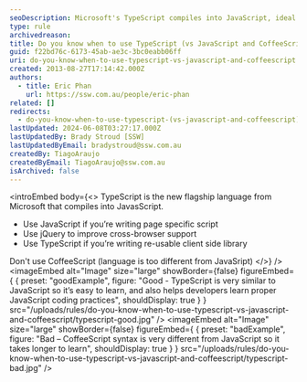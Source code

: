 ```yaml
---
seoDescription: Microsoft's TypeScript compiles into JavaScript, ideal for reusable client-side libraries, while JavaScript suits page-specific scripts and CoffeeScript's syntax differs too much from JavaScript.
type: rule
archivedreason:
title: Do you know when to use TypeScript (vs JavaScript and CoffeeScript)?
guid: f22bd76c-6173-45ab-ae3c-3bc0eabb06ff
uri: do-you-know-when-to-use-typescript-vs-javascript-and-coffeescript
created: 2013-08-27T17:14:42.000Z
authors:
  - title: Eric Phan
    url: https://ssw.com.au/people/eric-phan
related: []
redirects:
  - do-you-know-when-to-use-typescript-(vs-javascript-and-coffeescript)
lastUpdated: 2024-06-08T03:27:17.000Z
lastUpdatedBy: Brady Stroud [SSW]
lastUpdatedByEmail: bradystroud@ssw.com.au
createdBy: TiagoAraujo
createdByEmail: TiagoAraujo@ssw.com.au
isArchived: false
---
```


<introEmbed
  body={<>
TypeScript is the new flagship language from Microsoft that compiles into JavasScript.

- Use JavaScript if you’re writing page specific script
- Use jQuery to improve cross-browser support
- Use TypeScript if you’re writing re-usable client side library

Don't use CoffeeScript (language is too different from JavaSript)
  </>}
/>
<imageEmbed
  alt="Image"
  size="large"
  showBorder={false}
  figureEmbed={ {
    preset: "goodExample",
    figure: "Good - TypeScript is very similar to JavaScript so it’s easy to learn, and also helps developers learn proper JavaScript coding practices",
    shouldDisplay: true
  } }
  src="/uploads/rules/do-you-know-when-to-use-typescript-vs-javascript-and-coffeescript/typescript-good.jpg"
/>
<imageEmbed
  alt="Image"
  size="large"
  showBorder={false}
  figureEmbed={ {
    preset: "badExample",
    figure: "Bad – CoffeeScript syntax is very different from JavaScript so it takes longer to learn",
    shouldDisplay: true
  } }
  src="/uploads/rules/do-you-know-when-to-use-typescript-vs-javascript-and-coffeescript/typescript-bad.jpg"
/>
